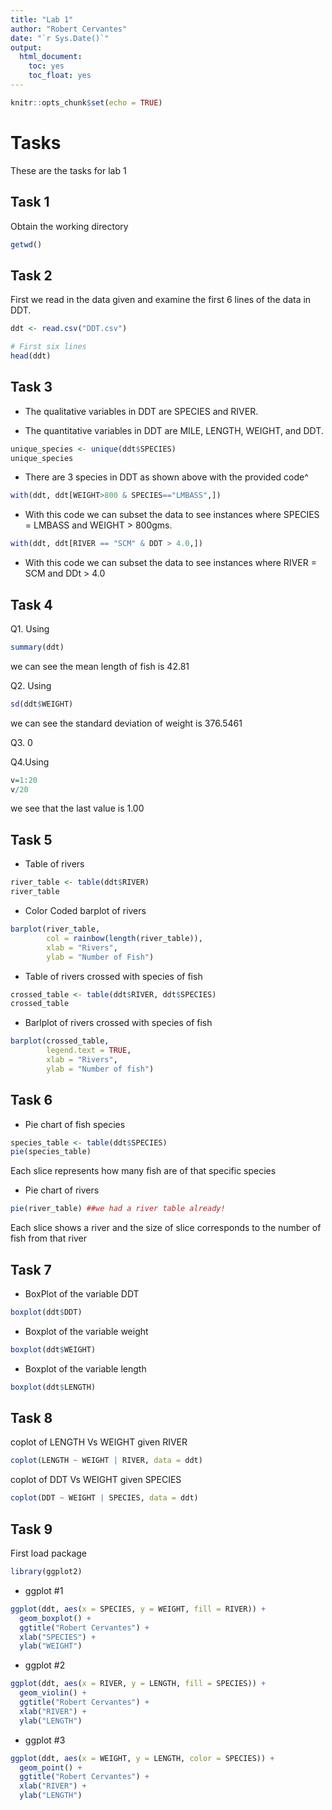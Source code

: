 ```yaml
---
title: "Lab 1"
author: "Robert Cervantes"
date: "`r Sys.Date()`"
output: 
  html_document:
    toc: yes
    toc_float: yes
---
```


```r
knitr::opts_chunk$set(echo = TRUE)
```

# Tasks

These are the tasks for lab 1


## Task 1
Obtain the working directory

```r
getwd()
```


## Task 2 
First we read in the data given and examine the first 6 lines of the data in DDT.

```r
ddt <- read.csv("DDT.csv")

# First six lines
head(ddt)
```

## Task 3 
- The qualitative variables in DDT are SPECIES and RIVER.

- The quantitative variables in DDT are MILE, LENGTH, WEIGHT, and DDT.

```r
unique_species <- unique(ddt$SPECIES)
unique_species
```

- There are 3 species in DDT as shown above with the provided code^

```r
with(ddt, ddt[WEIGHT>800 & SPECIES=="LMBASS",])
```
- With this code we can subset the data to see instances where SPECIES = LMBASS and WEIGHT > 800gms.

```r
with(ddt, ddt[RIVER == "SCM" & DDT > 4.0,])
```
- With this code we can subset the data to see instances where RIVER = SCM and DDt > 4.0

## Task 4 
Q1. Using 
```r
summary(ddt)
```
we can see the mean length of fish is 42.81

Q2. Using 
```r
sd(ddt$WEIGHT)
```
we can see the standard deviation of weight is 376.5461

Q3. 0 

Q4.Using 
```r
v=1:20
v/20
```
we see that the last value is 1.00

## Task 5 
- Table of rivers 
```r
river_table <- table(ddt$RIVER)
river_table
```

- Color Coded barplot of rivers
```r
barplot(river_table, 
        col = rainbow(length(river_table)),
        xlab = "Rivers",
        ylab = "Number of Fish")
```

- Table of rivers crossed with species of fish
```r
crossed_table <- table(ddt$RIVER, ddt$SPECIES)
crossed_table
```

- Barlplot of rivers crossed with species of fish
```r
barplot(crossed_table, 
        legend.text = TRUE,
        xlab = "Rivers",
        ylab = "Number of fish")
```

## Task 6

- Pie chart of fish species
```r
species_table <- table(ddt$SPECIES)
pie(species_table)
```
Each slice represents how many fish are of that specific species


- Pie chart of rivers
```r
pie(river_table) ##we had a river table already!
```
Each slice shows a river and the size of slice corresponds to the number of fish from that river


## Task 7

- BoxPlot of the variable DDT 
```r
boxplot(ddt$DDT)
```

- Boxplot of the variable weight 
```r
boxplot(ddt$WEIGHT)
```

- Boxplot of the variable length
```r
boxplot(ddt$LENGTH)
```

## Task 8

coplot of LENGTH Vs WEIGHT given RIVER 
```r
coplot(LENGTH ~ WEIGHT | RIVER, data = ddt)
```

coplot of DDT Vs WEIGHT given SPECIES 
```r
coplot(DDT ~ WEIGHT | SPECIES, data = ddt)
```

## Task 9
First load package
```r
library(ggplot2)
```


- ggplot #1
```r
ggplot(ddt, aes(x = SPECIES, y = WEIGHT, fill = RIVER)) +
  geom_boxplot() +
  ggtitle("Robert Cervantes") +
  xlab("SPECIES") +
  ylab("WEIGHT") 
```

- ggplot #2
```r
ggplot(ddt, aes(x = RIVER, y = LENGTH, fill = SPECIES)) +
  geom_violin() +
  ggtitle("Robert Cervantes") +
  xlab("RIVER") +
  ylab("LENGTH")
```

- ggplot #3
```r
ggplot(ddt, aes(x = WEIGHT, y = LENGTH, color = SPECIES)) +
  geom_point() +
  ggtitle("Robert Cervantes") +
  xlab("RIVER") +
  ylab("LENGTH") 

```

















